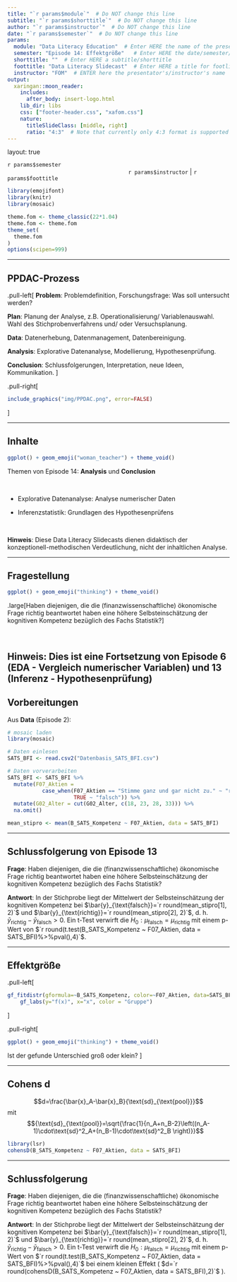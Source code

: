 ```yaml
---
title: "`r params$module`"  # Do NOT change this line
subtitle: "`r params$shorttitle`"  # Do NOT change this line
author: "`r params$instructor`"  # Do NOT change this line
date: "`r params$semester`"  # Do NOT change this line
params:
  module: "Data Literacy Education"  # Enter HERE the name of the presentation/course/module
  semester: "Episode 14: Effektgröße"   # Enter HERE the date/semester/term
  shorttitle: ""  # Enter HERE a subtitle/shorttitle
  foottitle: "Data Literacy Slidecast"  # Enter HERE a title for footline
  instructor: "FOM"  # ENTER here the presentator's/instructor's name
output:
  xaringan::moon_reader:
    includes:
      after_body: insert-logo.html
    lib_dir: libs
    css: ["footer-header.css", "xafom.css"]
    nature:
      titleSlideClass: [middle, right]
      ratio: "4:3"  # Note that currently only 4:3 format is supported
---
```



layout: true
  
<div class="my-header"></div>

<!-- the following lines define the header and the footer line: -->
<div class="my-footer"><span>`r params$semester`    
&emsp;&emsp;&emsp;&emsp;&emsp;&emsp;
&emsp;&emsp;&emsp;&emsp;&emsp;&emsp;&emsp;&emsp;&emsp;&emsp;&emsp;&emsp;&emsp;
`r params$instructor` | `r params$foottitle` </span></div> 

<div class="footer-line"></div>



```r
library(emojifont)
library(knitr)
library(mosaic)

theme.fom <- theme_classic(22*1.04)
theme.fom <- theme.fom
theme_set(
  theme.fom  
)
options(scipen=999)
```

---

## PPDAC-Prozess


.pull-left[
**Problem**: Problemdefinition, Forschungsfrage: Was soll untersucht werden?

**Plan**: Planung der Analyse, z.B. Operationalisierung/ Variablenauswahl. Wahl des Stichprobenverfahrens und/ oder Versuchsplanung.

**Data**: Datenerhebung, Datenmanagement, Datenbereinigung.

**Analysis**: Explorative Datenanalyse, Modellierung, Hypothesenprüfung. 

**Conclusion**: Schlussfolgerungen, Interpretation, neue Ideen, Kommunikation.
]

.pull-right[
```r
include_graphics("img/PPDAC.png", error=FALSE)
```
]

---

## Inhalte

```r
ggplot() + geom_emoji("woman_teacher") + theme_void()
```


Themen von Episode 14: **Analysis** und **Conclusion**

<br>


- Explorative Datenanalyse: Analyse numerischer Daten

- Inferenzstatistik: Grundlagen des Hypothesenprüfens


<br>

**Hinweis**: Diese Data Literacy Slidecasts dienen didaktisch der konzeptionell-methodischen Verdeutlichung, nicht der inhaltlichen Analyse.


---

## Fragestellung

```r
ggplot() + geom_emoji("thinking") + theme_void()
```

.large[Haben diejenigen, die die (finanzwissenschaftliche) ökonomische Frage richtig beantwortet haben eine höhere Selbsteinschätzung der kognitiven Kompetenz bezüglich des Fachs Statistik?]

<br>

**Hinweis**: Dies ist eine Fortsetzung von Episode 6 (EDA - Vergleich numerischer Variablen) und 13  (Inferenz - Hypothesenprüfung)
---

## Vorbereitungen

Aus **Data** (Episode 2):

```r
# mosaic laden
library(mosaic)

# Daten einlesen
SATS_BFI <- read.csv2("Datenbasis_SATS_BFI.csv")

# Daten vorverarbeiten
SATS_BFI <- SATS_BFI %>%
  mutate(F07_Aktien = 
           case_when(F07_Aktien == "Stimme ganz und gar nicht zu." ~ "richtig",
                     TRUE ~ "falsch")) %>%
  mutate(G02_Alter = cut(G02_Alter, c(18, 23, 28, 33))) %>%
  na.omit() 
```

```r
mean_stipro <- mean(B_SATS_Kompetenz ~ F07_Aktien, data = SATS_BFI)
```

---

## Schlussfolgerung von Episode 13

**Frage**: Haben diejenigen, die die (finanzwissenschaftliche) ökonomische Frage richtig beantwortet haben eine höhere Selbsteinschätzung der kognitiven Kompetenz bezüglich des Fachs Statistik?


**Antwort**: In der Stichprobe liegt der Mittelwert der Selbsteinschätzung der kognitiven Kompetenz bei $\bar{y}_{\text{falsch}}=`r round(mean_stipro[1], 2)`$ und $\bar{y}_{\text{richtig}}=`r round(mean_stipro[2], 2)`$, d. h. $\bar{y}_{\text{richtig}}-\bar{y}_{\text{falsch}}>0$. Ein t-Test verwirft die $H_0: \mu_{\text{falsch}}= \mu_{\text{richtig}}$ mit einem p-Wert von $`r round(t.test(B_SATS_Kompetenz ~ F07_Aktien, data = SATS_BFI)%>%pval(),4)`$.

---

## Effektgröße

.pull-left[
```r
gf_fitdistr(gformula=~B_SATS_Kompetenz, color=~F07_Aktien, data=SATS_BFI) %>%
    gf_labs(y="f(x)", x="x", color = "Gruppe")
```
]

.pull-right[
```r
ggplot() + geom_emoji("thinking") + theme_void()
```

Ist der gefunde Unterschied groß oder klein?
]


---

## Cohens d

$$d=\frac{\bar{x}_A-\bar{x}_B}{\text{sd}_{\text{pool}}}$$ mit $${\text{sd}_{\text{pool}}=\sqrt{\frac{1}{n_A+n_B-2}\left((n_A-1)\cdot\text{sd}^2_A+(n_B-1)\cdot\text{sd}^2_B \right)}}$$

```r
library(lsr)
cohensD(B_SATS_Kompetenz ~ F07_Aktien, data = SATS_BFI)
```



---

## Schlussfolgerung


**Frage**: Haben diejenigen, die die (finanzwissenschaftliche) ökonomische Frage richtig beantwortet haben eine höhere Selbsteinschätzung der kognitiven Kompetenz bezüglich des Fachs Statistik?

**Antwort**: In der Stichprobe liegt der Mittelwert der Selbsteinschätzung der kognitiven Kompetenz bei $\bar{y}_{\text{falsch}}=`r round(mean_stipro[1], 2)`$ und $\bar{y}_{\text{richtig}}=`r round(mean_stipro[2], 2)`$, d. h. $\bar{y}_{\text{richtig}}-\bar{y}_{\text{falsch}}>0$. Ein t-Test verwirft die $H_0: \mu_{\text{falsch}}= \mu_{\text{richtig}}$ mit einem p-Wert von $`r round(t.test(B_SATS_Kompetenz ~ F07_Aktien, data = SATS_BFI)%>%pval(),4)`$ bei einem kleinen Effekt ( $d=`r round(cohensD(B_SATS_Kompetenz ~ F07_Aktien, data = SATS_BFI),2)`$ ).
